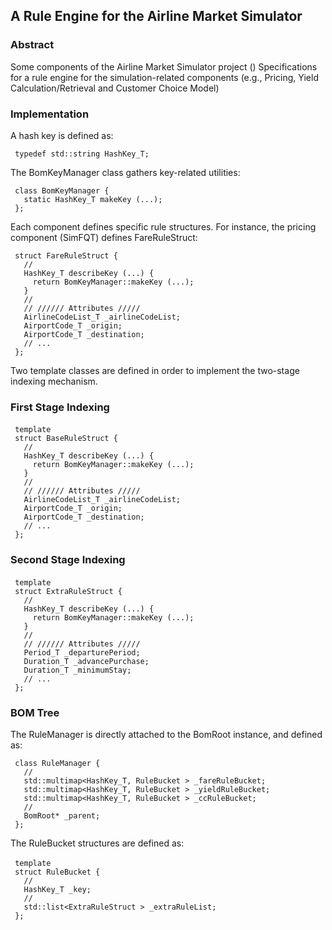 == A Rule Engine for the Airline Market Simulator ==

=== Abstract ===

Some components of the Airline Market Simulator project ()
Specifications for a rule engine for the simulation-related components
(e.g., Pricing, Yield Calculation/Retrieval and Customer Choice Model)

=== Implementation ===

A hash key is defined as:

  typedef std::string HashKey_T;


The BomKeyManager class gathers key-related utilities:

  class BomKeyManager {
    static HashKey_T makeKey (...);
  };


Each component defines specific rule structures. For instance, the
pricing component (SimFQT) defines FareRuleStruct:

  struct FareRuleStruct {
    //
    HashKey_T describeKey (...) {
      return BomKeyManager::makeKey (...);
    }
    //
    // ////// Attributes /////
    AirlineCodeList_T _airlineCodeList;
    AirportCode_T _origin;
    AirportCode_T _destination;
    // ...
  };


Two template classes are defined in order to implement the two-stage
indexing mechanism.

=== First Stage Indexing ===

  template <RULE_TYPE>
  struct BaseRuleStruct {
    //
    HashKey_T describeKey (...) {
      return BomKeyManager::makeKey (...);
    }
    //
    // ////// Attributes /////
    AirlineCodeList_T _airlineCodeList;
    AirportCode_T _origin;
    AirportCode_T _destination; 
    // ...
  };


=== Second Stage Indexing ===

  template <RULE_TYPE>
  struct ExtraRuleStruct {
    //
    HashKey_T describeKey (...) {
      return BomKeyManager::makeKey (...);
    }
    //
    // ////// Attributes /////
    Period_T _departurePeriod;
    Duration_T _advancePurchase;
    Duration_T _minimumStay;
    // ...
  };


=== BOM Tree ===

The RuleManager is directly attached to the BomRoot instance, and defined as:

  class RuleManager {
    //
    std::multimap<HashKey_T, RuleBucket<FareRuleStruct> > _fareRuleBucket;
    std::multimap<HashKey_T, RuleBucket<YieldRuleStruct> > _yieldRuleBucket;
    std::multimap<HashKey_T, RuleBucket<CCRuleStruct> > _ccRuleBucket;
    //
    BomRoot* _parent;
  };


The RuleBucket structures are defined as:

  template <RULE_TYPE>
  struct RuleBucket {
    //
    HashKey_T _key;
    //
    std::list<ExtraRuleStruct<RULE_TYPE> > _extraRuleList;
  };

